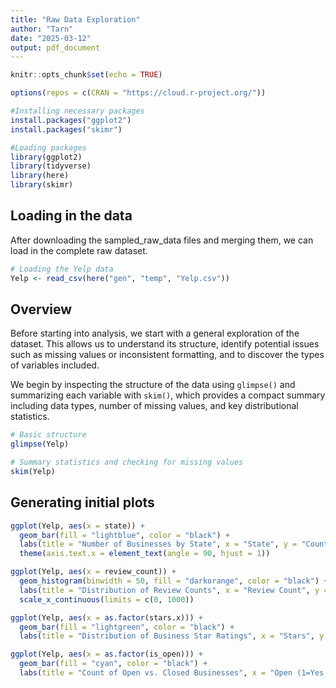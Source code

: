 ```yaml
---
title: "Raw Data Exploration"
author: "Tarn"
date: "2025-03-12"
output: pdf_document
---
```


```r
knitr::opts_chunk$set(echo = TRUE)
```


```r
options(repos = c(CRAN = "https://cloud.r-project.org/"))

#Installing necessary packages 
install.packages("ggplot2")
install.packages("skimr")

#Loading packages
library(ggplot2)
library(tidyverse)
library(here)
library(skimr)
```

## Loading in the data

After downloading the sampled_raw_data files and merging them, we can load in the complete raw dataset.

```r
# Loading the Yelp data
Yelp <- read_csv(here("gen", "temp", "Yelp.csv"))
```

## Overview

Before starting into analysis, we start with a general exploration of the dataset. This allows us to understand its structure, identify potential issues such as missing values or inconsistent formatting, and to discover the types of variables included.

We begin by inspecting the structure of the data using `glimpse()` and summarizing each variable with `skim()`, which provides a compact summary including data types, number of missing values, and key distributional statistics.

```r
# Basic structure
glimpse(Yelp)

# Summary statistics and checking for missing values
skim(Yelp)
```

## Generating initial plots

```r
ggplot(Yelp, aes(x = state)) +
  geom_bar(fill = "lightblue", color = "black") +
  labs(title = "Number of Businesses by State", x = "State", y = "Count") +
  theme(axis.text.x = element_text(angle = 90, hjust = 1))

```

```r
ggplot(Yelp, aes(x = review_count)) +
  geom_histogram(binwidth = 50, fill = "darkorange", color = "black") +
  labs(title = "Distribution of Review Counts", x = "Review Count", y = "Frequency") +
  scale_x_continuous(limits = c(0, 1000)) 

```

```r
ggplot(Yelp, aes(x = as.factor(stars.x))) +
  geom_bar(fill = "lightgreen", color = "black") +
  labs(title = "Distribution of Business Star Ratings", x = "Stars", y = "Count")

```

```r
ggplot(Yelp, aes(x = as.factor(is_open))) +
  geom_bar(fill = "cyan", color = "black") +
  labs(title = "Count of Open vs. Closed Businesses", x = "Open (1=Yes, 0=No)", y = "Count")

```

